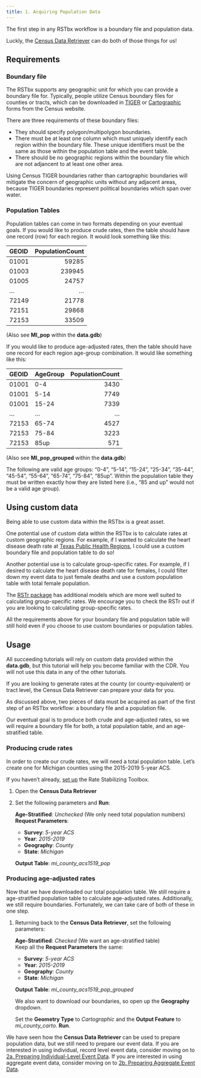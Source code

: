 ```yaml
---
title: 1. Acquiring Population Data
---
```


The first step in any RSTbx workflow is a boundary file and population data. 

Luckly, the [Census Data Retriever](../reference/CDR.qmd) can do both of those things for us!

## Requirements

### Boundary file

The RSTbx supports any geographic unit for which you can provide a boundary file for.
Typically, people utilize Census boundary files for counties or tracts, which can be
downloaded in [TIGER](https://www.census.gov/geographies/mapping-files/time-series/geo/tiger-line-file.html)
or [Cartographic](https://www.census.gov/geographies/mapping-files/time-series/geo/cartographic-boundary.html) 
forms from the Census website.

There are three requirements of these boundary files:

-   They should specify polygon/multipolygon boundaries.
-   There must be at least one column which must uniquely identify each region within the
    boundary file. These unique identifiers must be the same as those within the population
    table and the event table.
-   There should be no geographic regions within the boundary file which are not adjancent
    to at least one other area.  

::: {.callout-note}
Using Census TIGER boundaries rather than cartographic boundaries will mitigate the concern 
of geographic units without any adjacent areas, because TIGER boundaries represent political 
boundaries which span over water.
:::

### Population Tables

Population tables can come in two formats depending on your eventual goals. If you
would like to produce crude rates, then the table should have one record (row) for
each region. It would look something like this:

|GEOID | PopulationCount|
|:-----|---------------:|
|01001 |           59285|
|01003 |          239945|
|01005 |           24757|
|...   |             ...|
|72149 |           21778|
|72151 |           29868|
|72153 |           33509|

(Also see **MI_pop** within the **data.gdb**)

If you would like to produce age-adjusted rates, then the table should have one
record for each region age-group combination. It would like something like this:

|GEOID |AgeGroup | PopulationCount|
|:-----|:--------|---------------:|
|01001 |0-4      |            3430|
|01001 |5-14     |            7749|
|01001 |15-24    |            7339|
|...   |...      |             ...|
|72153 |65-74    |            4527|
|72153 |75-84    |            3223|
|72153 |85up     |             571|

(Also see **MI_pop_grouped** within the **data.gdb**)

:::{.callout-important}
The following are valid age groups: "0-4", "5-14", "15-24", "25-34", "35-44", "45-54", 
"55-64", "65-74", "75-84", "85up". Within the population table they must be written
exactly how they are listed here (i.e., "85 and up" would not be a valid age group).
:::

## Using custom data

Being able to use custom data within the RSTbx is a great asset. 

One potential use of custom data within the RSTbx is to calculate rates at custom geographic regions. For example, if
I wanted to calculate the heart disease death rate at [Texas Public Health Regions](https://www.dshs.texas.gov/regional-local-health-operations/public-health-regions), 
I could use a custom boundary file and population table to do so!

Another potential use is to calculate group-specific rates. 
For example, if I desired to calculate the heart disease death rate for females, I could 
filter down my event data to just female deaths and use a custom population table with total 
female population.

:::{.callout-note}
The [RSTr package](https://cehi-code-repos.github.com/RSTr/) has additional models which are 
more well suited to calculating group-specific rates. We encourage you to check the RSTr out 
if you are looking to calculating group-specific rates.
:::


All the requirements above for your boundary file and population table will still hold
even if you choose to use custom boundaries or population tables.

## Usage

:::{.callout-note}
All succeeding tutorials will rely on custom data provided within the **data.gdb**, but this
tutorial will help you become familiar with the CDR. You will not use this data in any of the
other tutorials.
:::

If you are looking to generate rates at the county (or county-equivalent) or tract level,
the Census Data Retriever can prepare your data for you.

As discussed above, two pieces of data must be acquired as part of the first step of an RSTbx
workflow: a boundary file and a population file. 

Our eventual goal is to produce both crude and age-adjusted rates, so we will require a boundary 
file for both, a total population table, and an age-stratified table.

### Producing crude rates

In order to create our crude rates, we will need a total population table. Let's create one for Michigan counties using the 2015-2019 5-year ACS.

If you haven't already, [set up](../index.qmd#set-up) the Rate Stabilizing Toolbox.

1.  Open the **Census Data Retriever**  

2.  Set the following parameters and **Run**:
    
    **Age-Stratified**: *Unchecked* (We only need total population numbers)  
    **Request Parameters**:  
    -   **Survey**: *5-year ACS*  
    -   **Year**: *2015-2019*  
    -   **Geography**: *County*  
    -   **State**: *Michigan*  

    **Output Table**: *mi_county_acs1519_pop*

### Producing age-adjusted rates

Now that we have downloaded our total population table. We still require a age-stratified population table to calculate age-adjusted rates. Additionally, we still require boundaries. Fortunately, we can take care of both of these in one step.

1.  Returning back to the **Census Data Retriever**, set the following parameters:
    
    **Age-Stratified**: *Checked* (We want an age-stratified table)  
    Keep all the **Request Parameters** the same:  
    -   **Survey**: *5-year ACS*  
    -   **Year**: *2015-2019*  
    -   **Geography**: *County*  
    -   **State**: *Michigan*  

    **Output Table**: *mi_county_acs1519_pop_grouped*

    We also want to download our boundaries, so open up the **Geography** dropdown.  

    Set the **Geometry Type** to *Cartographic* and the **Output Feature** to *mi_county_carto*. **Run**.

We have seen how the **Census Data Retriever** can be used to prepare population data, but we still need to prepare our event data. If you are interested in using individual, record level event data, consider moving on to [2a. Preparing Individual-Level Event Data](2a_indiv_event_data.qmd). If you are interested in using aggregate event data, consider moving on to [2b. Preparing Aggregate Event Data](2b_agg_event_data.qmd).
